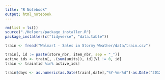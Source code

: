 ```yaml
---
title: "R Notebook"
output: html_notebook
---
```


```r
rm(list = ls())
source("./Helpers/package_installer.R")
package_installer(c("tidyverse", "data.table"))

```

```r
train <- fread("Walmart - Sales in Stormy Weather/data/train.csv")

train[, id := paste(store_nbr, item_nbr, sep = "_")]
active_ids <- train[, .(sum(units)), id][V1 != 0, id]
train <- train[id %in% active_ids]
```

```r
train$days <- as.numeric(as.Date(train[,date],"%Y-%m-%d")-as.Date("2012-3-17","%Y-%m-%d"))/1.0

```

